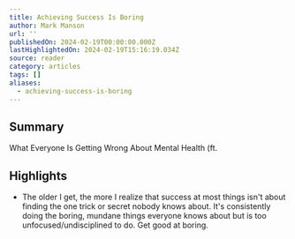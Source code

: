 ```yaml
---
title: Achieving Success Is Boring
author: Mark Manson
url: ''
publishedOn: 2024-02-19T00:00:00.000Z
lastHighlightedOn: 2024-02-19T15:16:19.034Z
source: reader
category: articles
tags: []
aliases:
  - achieving-success-is-boring
---
```

## Summary

What Everyone Is Getting Wrong About Mental Health (ft.

## Highlights
- The older I get, the more I realize that success at most things isn't about finding the one trick or secret nobody knows about.
  It's consistently doing the boring, mundane things everyone knows about but is too unfocused/undisciplined to do.
  Get good at boring.
